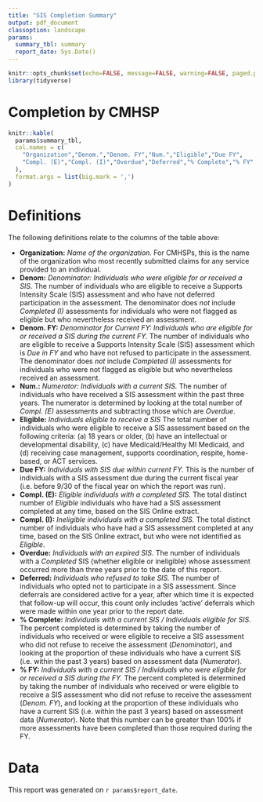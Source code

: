 ```yaml
---
title: "SIS Completion Summary"
output: pdf_document
classoption: landscape
params:
  summary_tbl: summary
  report_date: Sys.Date()
---
```


```r
knitr::opts_chunk$set(echo=FALSE, message=FALSE, warning=FALSE, paged.print=FALSE)
library(tidyverse)
```

# Completion by CMHSP

```r
knitr::kable(
  params$summary_tbl,
  col.names = c(
    "Organization","Denom.","Denom. FY","Num.","Eligible","Due FY",
    "Compl. (E)","Compl. (I)","Overdue","Deferred","% Complete","% FY"
  ),
  format.args = list(big.mark = ',')
)
```

# Definitions

The following definitions relate to the columns of the table above:

- **Organization:**  *Name of the organization.*  For CMHSPs, this is the name of the organization who most recently submitted claims for any service provided to an individual.
- **Denom:** *Denominator: Individuals who were eligible for or received a SIS.*  The number of individuals who are eligible to receive a Supports Intensity Scale (SIS) assessment and who have not deferred participation in the assessment.  The denominator does *not* include *Completed (I)* assessments for individuals who were not flagged as eligible but who nevertheless received an assessment. 
- **Denom. FY:** *Denominator for Current FY: Individuals who are eligible for or received a SIS during the current FY.*  The number of individuals who are eligible to receive a Supports Intensity Scale (SIS) assessment which is *Due in FY* and who have not refused to participate in the assessment.  The denominator does *not* include *Completed (I)* assessments for individuals who were not flagged as eligible but who nevertheless received an assessment.
- **Num.:** *Numerator: Individuals with a current SIS.*  The number of individuals who have received a SIS assessment within the past three years.  The numerator is determined by looking at the total number of *Compl. (E)* assessments and subtracting those which are *Overdue*.  
- **Eligible:**  *Individuals eligible to receive a SIS*  The total number of individuals who were eligible to receive a SIS assessment based on the following criteria: (a) 18 years or older, (b) have an intellectual or developmental disability, (c) have Medicaid/Healthy MI Medicaid, and (d) receiving case management, supports coordination, respite, home-based, or ACT services.
- **Due FY:**  *Individuals with SIS due within current FY.*  This is the number of individuals with a SIS assessment due during the current fiscal year (i.e. before 9/30 of the fiscal year on which the report was run).  
- **Compl. (E):**  *Eligible individuals with a completed SIS.*  The total distinct number of *Eligible* individuals who have had a SIS assessment completed at any time, based on the SIS Online extract.
- **Compl. (I):**  *Ineligible individuals with a completed SIS.*  The total distinct number of individuals who have had a SIS assessment completed at any time, based on the SIS Online extract, but who were not identified as *Eligible*.
- **Overdue:**  *Individuals with an expired SIS.*  The number of individuals with a *Completed* SIS (whether eligible or ineligible) whose assessment occurred more than three years prior to the date of this report.
- **Deferred:** *Individuals who refused to take SIS.*  The number of individuals who opted not to participate in a SIS assessment.  Since deferrals are considered active for a year, after which time it is expected that follow-up will occur, this count only includes 'active' deferrals which were made within one year prior to the report date.
- **% Complete:** *Individuals with a current SIS / Individuals eligible for SIS.*  The percent completed is determined by taking the number of individuals who received or were eligible to receive a SIS assessment who did not refuse to receive the assessment (*Denominator*), and looking at the proportion of these individuals who have a current SIS (i.e. within the past 3 years) based on assessment data (*Numerator*).
- **% FY:** *Individuals with a current SIS / Individuals who were eligible for or received a SIS during the FY.*  The percent completed is determined by taking the number of individuals who received or were eligible to receive a SIS assessment who did not refuse to receive the assessment (*Denom. FY*), and looking at the proportion of these individuals who have a current SIS (i.e. within the past 3 years) based on assessment data (*Numerator*).  Note that this number can be greater than 100% if more assessments have been completed than those required during the FY.
   
# Data

This report was generated on `r params$report_date`.


